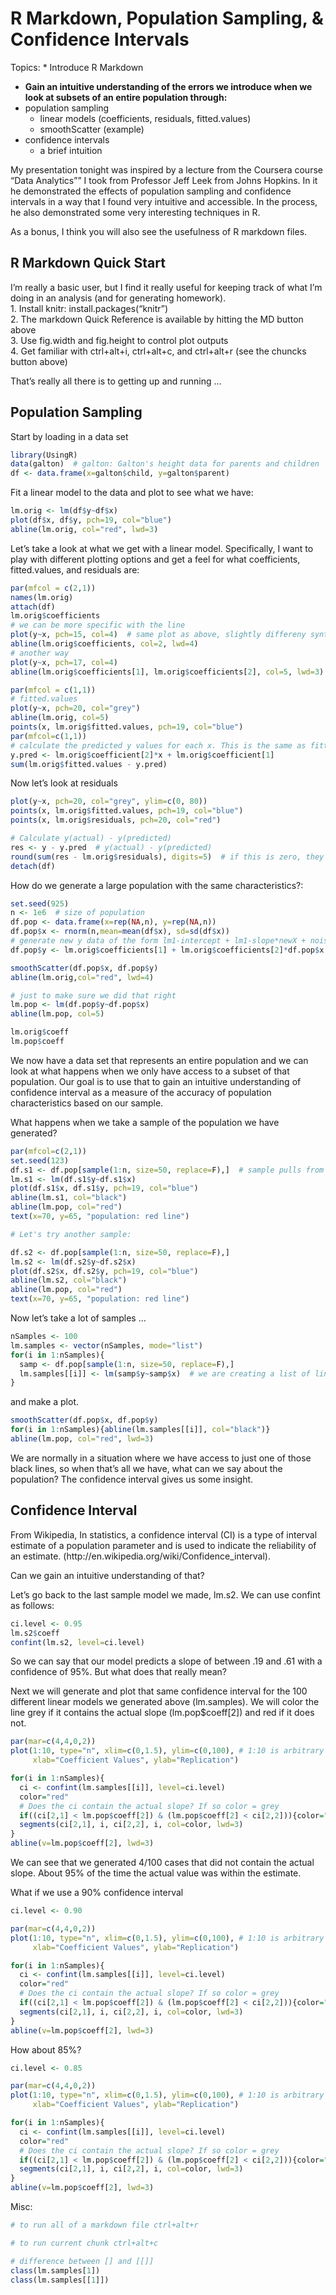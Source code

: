 R Markdown, Population Sampling, & Confidence Intervals
========================================================
Topics:
* Introduce R Markdown

* **Gain an intuitive understanding of the errors we introduce when we look at subsets of an entire population through:**  
* population sampling  
  * linear models (coefficients, residuals, fitted.values)  
  * smoothScatter (example)
* confidence intervals
  * a brief intuition

My presentation tonight was inspired by a lecture from the Coursera course "Data Analytics"" I took from Professor Jeff Leek from Johns Hopkins. In it he demonstrated the effects of population sampling and confidence intervals in a way that I found very intuitive and accessible. In the process, he also demonstrated some very interesting techniques in R.

As a bonus, I think you will also see the usefulness of R markdown files.

R Markdown Quick Start
----------------------

I'm really a basic user, but I find it really useful for keeping track of what I'm doing in an analysis (and for generating homework).  
1. Install knitr: install.packages("knitr")  
2. The markdown Quick Reference is available by hitting the MD button above  
3. Use fig.width and fig.height to control plot outputs  
4. Get familiar with ctrl+alt+i, ctrl+alt+c, and ctrl+alt+r (see the chuncks button above)  



That's really all there is to getting up and running ...

Population Sampling
-------------------

Start by loading in a data set

```r
library(UsingR)
data(galton)  # galton: Galton's height data for parents and children
df <- data.frame(x=galton$child, y=galton$parent)
```


Fit a linear model to the data and plot to see what we have:

```r
lm.orig <- lm(df$y~df$x)
plot(df$x, df$y, pch=19, col="blue")
abline(lm.orig, col="red", lwd=3)
```

Let's take a look at what we get with a linear model. Specifically, I want to play with different plotting options and get a feel for what coefficients, fitted.values, and residuals are:

```r
par(mfcol = c(2,1))
names(lm.orig)
attach(df)
lm.orig$coefficients
# we can be more specific with the line
plot(y~x, pch=15, col=4)  # same plot as above, slightly differeny syntax
abline(lm.orig$coefficients, col=2, lwd=4)
# another way
plot(y~x, pch=17, col=4)
abline(lm.orig$coefficients[1], lm.orig$coefficients[2], col=5, lwd=3)
```


```r
par(mfcol = c(1,1))
# fitted.values
plot(y~x, pch=20, col="grey")
abline(lm.orig, col=5)
points(x, lm.orig$fitted.values, pch=19, col="blue")
par(mfcol=c(1,1))
# calculate the predicted y values for each x. This is the same as fitted.values
y.pred <- lm.orig$coefficient[2]*x + lm.orig$coefficient[1]
sum(lm.orig$fitted.values - y.pred)
```

Now let's look at residuals

```r
plot(y~x, pch=20, col="grey", ylim=c(0, 80))
points(x, lm.orig$fitted.values, pch=19, col="blue")
points(x, lm.orig$residuals, pch=20, col="red")

# Calculate y(actual) - y(predicted)
res <- y - y.pred  # y(actual) - y(predicted)
round(sum(res - lm.orig$residuals), digits=5)  # if this is zero, they are the same
detach(df)
```


How do we generate a large population with the same characteristics?:

```r
set.seed(925)
n <- 1e6  # size of population
df.pop <- data.frame(x=rep(NA,n), y=rep(NA,n))
df.pop$x <- rnorm(n,mean=mean(df$x), sd=sd(df$x))
# generate new y data of the form lm1-intercept + lm1-slope*newX + noise(with same sd as lm1)
df.pop$y <- lm.orig$coefficients[1] + lm.orig$coefficients[2]*df.pop$x + rnorm(n, sd=sd(lm.orig$residuals))

smoothScatter(df.pop$x, df.pop$y)
abline(lm.orig,col="red", lwd=4)

# just to make sure we did that right
lm.pop <- lm(df.pop$y~df.pop$x)
abline(lm.pop, col=5)

lm.orig$coeff
lm.pop$coeff
```

We now have a data set that represents an entire population and we can look at what happens when we only have access to a subset of that population. Our goal is to use that to gain an intuitive understanding of confidence interval as a measure of the accuracy of population characteristics based on our sample.

What happens when we take a sample of the population we have generated?

```r
par(mfcol=c(2,1))
set.seed(123)
df.s1 <- df.pop[sample(1:n, size=50, replace=F),]  # sample pulls from the supplied vector with equal probability
lm.s1 <- lm(df.s1$y~df.s1$x)
plot(df.s1$x, df.s1$y, pch=19, col="blue")
abline(lm.s1, col="black")
abline(lm.pop, col="red")
text(x=70, y=65, "population: red line")

# Let's try another sample:

df.s2 <- df.pop[sample(1:n, size=50, replace=F),]
lm.s2 <- lm(df.s2$y~df.s2$x)
plot(df.s2$x, df.s2$y, pch=19, col="blue")
abline(lm.s2, col="black")
abline(lm.pop, col="red")
text(x=70, y=65, "population: red line")
```

Now let's take a lot of samples ...

```r
nSamples <- 100
lm.samples <- vector(nSamples, mode="list")
for(i in 1:nSamples){
  samp <- df.pop[sample(1:n, size=50, replace=F),]
  lm.samples[[i]] <- lm(samp$y~samp$x)  # we are creating a list of linear models
}
```

and make a plot.

```r
smoothScatter(df.pop$x, df.pop$y)
for(i in 1:nSamples){abline(lm.samples[[i]], col="black")}
abline(lm.pop, col="red", lwd=3)
```

We are normally in a situation where we have access to just one of those black lines, so when that's all we have, what can we say about the population? The confidence interval gives us some insight.

Confidence Interval
-------------------

From Wikipedia, In statistics, a confidence interval (CI) is a type of interval estimate of a population parameter and is used to indicate the reliability of an estimate. (http://en.wikipedia.org/wiki/Confidence_interval).

Can we gain an intuitive understanding of that?

Let's go back to the last sample model we made, lm.s2. We can use confint as follows:

```r
ci.level <- 0.95
lm.s2$coeff
confint(lm.s2, level=ci.level)
```

So we can say that our model predicts a slope of between .19 and .61 with a confidence of 95%.
But what does that really mean?

Next we will generate and plot that same confidence interval for the 100 different linear models we generated above (lm.samples). We will color the line grey if it contains the actual slope (lm.pop$coeff[2]) and red if it does not.

```r

par(mar=c(4,4,0,2))
plot(1:10, type="n", xlim=c(0,1.5), ylim=c(0,100), # 1:10 is arbitrary
     xlab="Coefficient Values", ylab="Replication")

for(i in 1:nSamples){
  ci <- confint(lm.samples[[i]], level=ci.level)
  color="red"
  # Does the ci contain the actual slope? If so color = grey
  if((ci[2,1] < lm.pop$coeff[2]) & (lm.pop$coeff[2] < ci[2,2])){color="grey"}
  segments(ci[2,1], i, ci[2,2], i, col=color, lwd=3)
}
abline(v=lm.pop$coeff[2], lwd=3)
```
We can see that we generated 4/100 cases that did not contain the actual slope. About 95% of the time the actual value was within the estimate.

What if we use a 90% confidence interval

```r
ci.level <- 0.90

par(mar=c(4,4,0,2))
plot(1:10, type="n", xlim=c(0,1.5), ylim=c(0,100), # 1:10 is arbitrary
     xlab="Coefficient Values", ylab="Replication")

for(i in 1:nSamples){
  ci <- confint(lm.samples[[i]], level=ci.level)
  color="red"
  # Does the ci contain the actual slope? If so color = grey
  if((ci[2,1] < lm.pop$coeff[2]) & (lm.pop$coeff[2] < ci[2,2])){color="grey"}
  segments(ci[2,1], i, ci[2,2], i, col=color, lwd=3)
}
abline(v=lm.pop$coeff[2], lwd=3)
```

How about 85%?

```r
ci.level <- 0.85

par(mar=c(4,4,0,2))
plot(1:10, type="n", xlim=c(0,1.5), ylim=c(0,100), # 1:10 is arbitrary
     xlab="Coefficient Values", ylab="Replication")

for(i in 1:nSamples){
  ci <- confint(lm.samples[[i]], level=ci.level)
  color="red"
  # Does the ci contain the actual slope? If so color = grey
  if((ci[2,1] < lm.pop$coeff[2]) & (lm.pop$coeff[2] < ci[2,2])){color="grey"}
  segments(ci[2,1], i, ci[2,2], i, col=color, lwd=3)
}
abline(v=lm.pop$coeff[2], lwd=3)
```

Misc:

```r
# to run all of a markdown file ctrl+alt+r

# to run current chunk ctrl+alt+c

# difference between [] and [[]]
class(lm.samples[1])
class(lm.samples[[1]])
```



